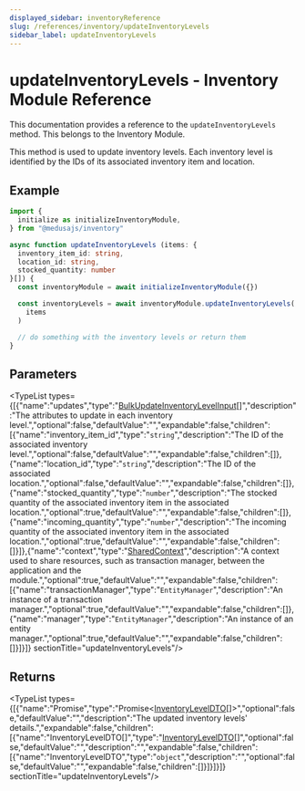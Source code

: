 ```yaml
---
displayed_sidebar: inventoryReference
slug: /references/inventory/updateInventoryLevels
sidebar_label: updateInventoryLevels
---
```



# updateInventoryLevels - Inventory Module Reference

This documentation provides a reference to the `updateInventoryLevels` method. This belongs to the Inventory Module.

This method is used to update inventory levels. Each inventory level is identified by the IDs of its associated inventory item and location.

## Example

```ts
import {
  initialize as initializeInventoryModule,
} from "@medusajs/inventory"

async function updateInventoryLevels (items: {
  inventory_item_id: string,
  location_id: string,
  stocked_quantity: number
}[]) {
  const inventoryModule = await initializeInventoryModule({})

  const inventoryLevels = await inventoryModule.updateInventoryLevels(
    items
  )

  // do something with the inventory levels or return them
}
```

## Parameters

<TypeList types={[{"name":"updates","type":"[BulkUpdateInventoryLevelInput](../../interfaces/inventory.BulkUpdateInventoryLevelInput.mdx)[]","description":"The attributes to update in each inventory level.","optional":false,"defaultValue":"","expandable":false,"children":[{"name":"inventory_item_id","type":"`string`","description":"The ID of the associated inventory level.","optional":false,"defaultValue":"","expandable":false,"children":[]},{"name":"location_id","type":"`string`","description":"The ID of the associated location.","optional":false,"defaultValue":"","expandable":false,"children":[]},{"name":"stocked_quantity","type":"`number`","description":"The stocked quantity of the associated inventory item in the associated location.","optional":true,"defaultValue":"","expandable":false,"children":[]},{"name":"incoming_quantity","type":"`number`","description":"The incoming quantity of the associated inventory item in the associated location.","optional":true,"defaultValue":"","expandable":false,"children":[]}]},{"name":"context","type":"[SharedContext](../../interfaces/inventory.SharedContext.mdx)","description":"A context used to share resources, such as transaction manager, between the application and the module.","optional":true,"defaultValue":"","expandable":false,"children":[{"name":"transactionManager","type":"`EntityManager`","description":"An instance of a transaction manager.","optional":true,"defaultValue":"","expandable":false,"children":[]},{"name":"manager","type":"`EntityManager`","description":"An instance of an entity manager.","optional":true,"defaultValue":"","expandable":false,"children":[]}]}]}  sectionTitle="updateInventoryLevels"/>

## Returns

<TypeList types={[{"name":"Promise","type":"Promise&#60;[InventoryLevelDTO](../../types/inventory.InventoryLevelDTO.mdx)[]&#62;","optional":false,"defaultValue":"","description":"The updated inventory levels' details.","expandable":false,"children":[{"name":"InventoryLevelDTO[]","type":"[InventoryLevelDTO](../../types/inventory.InventoryLevelDTO.mdx)[]","optional":false,"defaultValue":"","description":"","expandable":false,"children":[{"name":"InventoryLevelDTO","type":"`object`","description":"","optional":false,"defaultValue":"","expandable":false,"children":[]}]}]}]}  sectionTitle="updateInventoryLevels"/>
